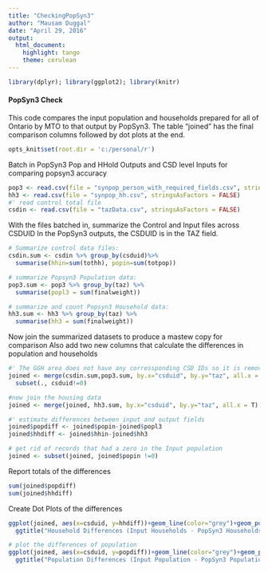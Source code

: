 ---
title: "CheckingPopSyn3"
author: "Mausam Duggal"
date: "April 29, 2016"
output: 
  html_document: 
    highlight: tango
    theme: cerulean
---

```{r init, echo=FALSE, message=FALSE}
library(dplyr); library(ggplot2); library(knitr)
```

#### PopSyn3 Check 

This code compares the input population and households prepared for all of Ontario by MTO to that output by PopSyn3. 
The table "joined" has the final comparison columns followed by dot plots at the end.

```{r Set Working Directory}
opts_knit$set(root.dir = 'c:/personal/r')
```


Batch in PopSyn3 Pop and HHold Outputs and CSD level Inputs
for comparing popsyn3 accuracy

```{r Files for comparison}
pop3 <- read.csv(file = "synpop_person_with_required_fields.csv", stringsAsFactors = FALSE)
hh3 <- read.csv(file = "synpop_hh.csv", stringsAsFactors = FALSE)
#' read control total file
csdin <- read.csv(file = "tazData.csv", stringsAsFactors = FALSE)
```

With the files batched in, summarize the Control and Input files across CSDUID
In the PopSyn3 outputs, the CSDUID is in the TAZ field.
```{r Summarize the files}
# Summarize control data files:
csdin.sum <- csdin %>% group_by(csduid)%>% 
  summarise(hhin=sum(tothh), popin=sum(totpop))

# summarize Popsyn3 Population data:
pop3.sum <- pop3 %>% group_by(taz) %>%
  summarise(popl3 = sum(finalweight))

# summarize and count Popsyn3 Household data:
hh3.sum <- hh3 %>% group_by(taz) %>%
  summarise(hh3 = sum(finalweight))
```

Now join the summarized datasets to produce a mastew copy for comparison
Also add two new columns that calculate the differences in population and households

```{r Establish Differences}
#' The GGH area does not have any corressponding CSD IDs so it is removed
joined <- merge(csdin.sum,pop3.sum, by.x="csduid", by.y="taz", all.x = T) %>% 
  subset(., csduid!=0)

#now join the housing data
joined <- merge(joined, hh3.sum, by.x="csduid", by.y="taz", all.x = T)

#' estimate differences between input and output fields
joined$popdiff <- joined$popin-joined$popl3
joined$hhdiff <- joined$hhin-joined$hh3

# get rid of records that had a zero in the Input population
joined <- subset(joined, joined$popin !=0)
```

Report totals of the differences
```{r Basic Statistics of the differences}
sum(joined$popdiff)
sum(joined$hhdiff)
```


Create Dot Plots of the differences
```{r Create Dot Plots of Differences}
ggplot(joined, aes(x=csduid, y=hhdiff))+geom_line(color="grey")+geom_point(color="red")+
  ggtitle("Household Differences (Input Households - PopSyn3 Households)")

# plot the differences of population
ggplot(joined, aes(x=csduid, y=popdiff))+geom_line(color="grey")+geom_point(color="red")+
  ggtitle("Population Differences (Input Population - PopSyn3 Population)")
```




